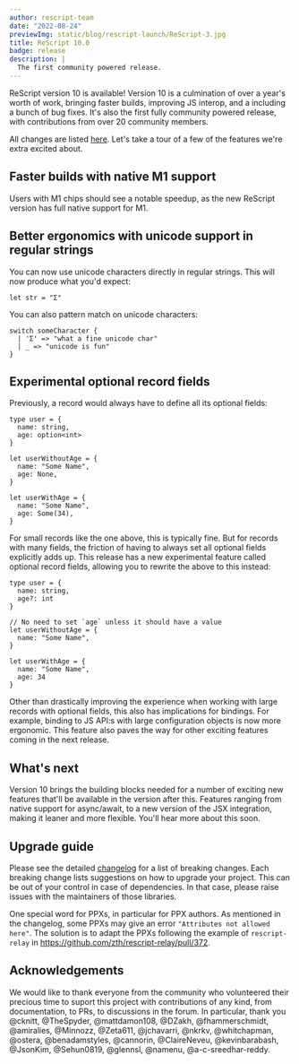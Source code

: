 ```yaml
---
author: rescript-team
date: "2022-08-24"
previewImg: static/blog/rescript-launch/ReScript-3.jpg
title: ReScript 10.0
badge: release
description: |
  The first community powered release.
---
```


ReScript version 10 is available! Version 10 is a culmination of over a year's worth of work, bringing faster builds, improving JS interop, and a including a bunch of bug fixes. It's also the first fully community powered release, with contributions from over 20 community members.

All changes are listed [here](https://github.com/rescript-lang/rescript-compiler/blob/10.0_release/CHANGELOG.md). Let's take a tour of a few of the features we're extra excited about.

## Faster builds with native M1 support
Users with M1 chips should see a notable speedup, as the new ReScript version has full native support for M1.

## Better ergonomics with unicode support in regular strings
You can now use unicode characters directly in regular strings. This will now produce what you'd expect:
```res
let str = "Σ"
```

You can also pattern match on unicode characters:
```res
switch someCharacter { 
  | 'Σ' => "what a fine unicode char" 
  | _ => "unicode is fun" 
}
```

## Experimental optional record fields
Previously, a record would always have to define all its optional fields:
```res
type user = {
  name: string,
  age: option<int>
}

let userWithoutAge = {
  name: "Some Name",
  age: None,
}

let userWithAge = {
  name: "Some Name",
  age: Some(34),
}
```
For small records like the one above, this is typically fine. But for records with many fields, the friction of having to always set all optional fields explicitly adds up. This release has a new experimental feature called optional record fields, allowing you to rewrite the above to this instead:

```res
type user = {
  name: string,
  age?: int
}

// No need to set `age` unless it should have a value
let userWithoutAge = {
  name: "Some Name",
}

let userWithAge = {
  name: "Some Name",
  age: 34
}
```

Other than drastically improving the experience when working with large records with optional fields, this also has implications for bindings. For example, binding to JS API:s with large configuration objects is now more ergonomic.
This feature also paves the way for other exciting features coming in the next release.

## What's next

Version 10 brings the building blocks needed for a number of exciting new features that'll be available in the version after this. Features ranging from native support for async/await, to a new version of the JSX integration, making it leaner and more flexible. You'll hear more about this soon.

## Upgrade guide

Please see the detailed [changelog](https://github.com/rescript-lang/rescript-compiler/blob/10.0_release/CHANGELOG.md) for a list of breaking changes.
Each breaking change lists suggestions on how to upgrade your project.
This can be out of your control in case of dependencies. In that case, please raise issues with the maintainers of those libraries.

One special word for PPXs, in particular for PPX authors. As mentioned in the changelog, some PPXs may give an error `"Attributes not allowed here"`. The solution is to adapt the PPXs following the example of `rescript-relay` in https://github.com/zth/rescript-relay/pull/372.

## Acknowledgements

We would like to thank everyone from the community who volunteered their precious time to suport this project with contributions of any kind, from documentation, to PRs, to discussions in the forum.
In particular, thank you @cknitt, @TheSpyder, @mattdamon108, @DZakh, @fhammerschmidt, @amiralies, @Minnozz, @Zeta611, @jchavarri, @nkrkv, @whitchapman, @ostera, @benadamstyles, @cannorin, @ClaireNeveu, @kevinbarabash, @JsonKim, @Sehun0819, @glennsl, @namenu, @a-c-sreedhar-reddy.

